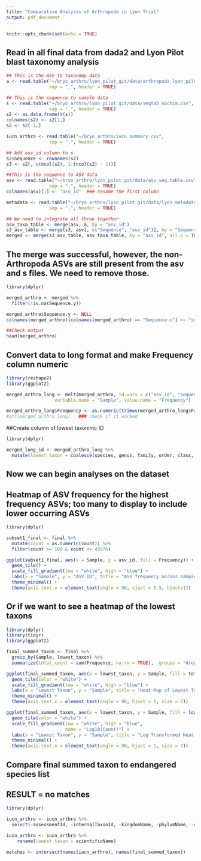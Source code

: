 ```yaml
---
title: "Comparative Analyses of Arthropoda in Lyon Trial"
output: pdf_document
---
```


```r
knitr::opts_chunk$set(echo = TRUE)
```

## Read in all final data from dada2 and Lyon Pilot blast taxonomy analysis
```r
## This is the ASV to taxonomy data
a <- read.table("~/bryo_arthro/lyon_pilot_git/data/arthropoda_lyon_pilot.csv", 
                sep = ",", header = TRUE) 

## This is the sequence to sample data
s <- read.table("~/bryo_arthro/lyon_pilot_git/data/seqtab_nochim.csv", 
                sep = ",", header = TRUE)
s2 <- as.data.frame(t(s))
colnames(s2) <- s2[1,]
s2 <- s2[-1,]

iucn_arthro <- read.table("~/bryo_arthro/iucn_summary.csv", 
                sep = ",", header = TRUE)

## Add asv_id column to s
s2$Sequence <- rownames(s2)
s3 <- s2[, c(ncol(s2), 1:(ncol(s2) - 1))]

##This is the sequence to ASV data
asv <- read.table("~/bryo_arthro/lyon_pilot_git/data/asv_seq_table.csv", 
                sep = ",", header = TRUE)
colnames(asv)[1] <- "asv_id"  ### rename the first column

metadata <- read.table("~/bryo_arthro/lyon_pilot_git/data/lyon_metadata.csv",
                sep = ",", header = TRUE)

## We need to integrate all three together
asv_taxa_table <- merge(asv, a, by = "asv_id")
s3_asv_table <- merge(s3, asv[, c("Sequence", "asv_id")], by = "Sequence", all.x = TRUE)
merged <- merge(s3_asv_table, asv_taxa_table, by = "asv_id", all.x = TRUE)
```

## The merge was successful, however, the non-Arthropoda ASVs are still present from the asv and s files. We need to remove those.
```r
library(dplyr)

merged_arthro <- merged %>%
  filter(!is.na(Sequence.y))

merged_arthro$Sequence.y <- NULL
colnames(merged_arthro)[colnames(merged_arthro) == "Sequence.x"] <- "sequence"

##Check output
head(merged_arthro)
```

## Convert data to long format and make Frequency column numeric
```r
library(reshape2)
library(ggplot2)

merged_arthro_long <- melt(merged_arthro, id.vars = c("asv_id", "sequence", "count", "percent_match", "kingdom", "phylum", "class", "order", "family", "genus", "species"),
                  variable.name = "Sample", value.name = "Frequency")

merged_arthro_long$Frequency <- as.numeric(trimws(merged_arthro_long$Frequency))
#str(merged_arthro_long)   ### check if it worked
```

##Create column of lowest taxonimc ID
```r
library(dplyr)

merged_long_id <- merged_arthro_long %>%
  mutate(lowest_taxon = coalesce(species, genus, family, order, class, phylum, kingdom))
```

## Now we can begin analyses on the dataset

## Heatmap of ASV frequency for the highest frequency ASVs; too many to display to include lower occurring ASVs
```r
library(dplyr)

subset1_final <- final %>%
  mutate(count = as.numeric(count)) %>%   
  filter(count >= 100 & count <= 43976)

ggplot(subset1_final, aes(x = Sample, y = asv_id, fill = Frequency)) +
  geom_tile() +
  scale_fill_gradient(low = "white", high = "blue") +
  labs(x = "Sample", y = "ASV ID", title = "ASV frequency across samples") +
  theme_minimal() +
  theme(axis.text.x = element_text(angle = 90, vjust = 0.5, hjust=1))
```

## Or if we want to see a heatmap of the lowest taxons 
```r
library(dplyr)
library(tidyr)
library(ggplot2)

final_summed_taxon <- final %>%
  group_by(Sample, lowest_taxon) %>%
  summarize(total_count = sum(Frequency, na.rm = TRUE), .groups = "drop")

ggplot(final_summed_taxon, aes(x = lowest_taxon, y = Sample, fill = total_count)) +
  geom_tile(color = "white") +
  scale_fill_gradient(low = "white", high = "blue") +
  labs(x = "Lowest Taxon", y = "Sample", title = "Heat Map of Lowest Taxons Across Samples") +
  theme_minimal() +
  theme(axis.text.x = element_text(angle = 90, hjust = 1, size = 7))

ggplot(final_summed_taxon, aes(x = lowest_taxon, y = Sample, fill = log10(total_count + 1))) + 
  geom_tile(color = "white") +
  scale_fill_gradient(low = "white", high = "blue", 
                      name = "Log10(Count)") + 
  labs(x = "Lowest Taxon", y = "Sample", title = "Log Transformed Heat Map of Lowest Taxons Across Samples") +
  theme_minimal() +
  theme(axis.text.x = element_text(angle = 90, hjust = 1, size = 7))
```
## Compare final summed taxon to endangered species list
## RESULT = no matches
```r
library(dplyr)

iucn_arthro <- iucn_arthro %>%
  select(-assessmentId, -internalTaxonId, -kingdomName, -phylumName, -orderName, -className, -familyName, -genusName, -infraType, -infraAuthority, -infraName)

iucn_arthro <- iucn_arthro %>%
    rename(lowest_taxon = scientificName)

matches <- intersect(names(iucn_arthro), names(final_summed_taxon))
```







